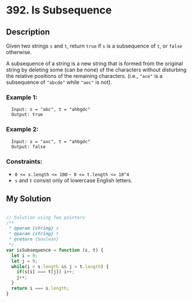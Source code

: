 # 392. Is Subsequence

## Description
Given two strings `s` and `t`, return `true` if `s` is a subsequence of `t`, or `false` otherwise.

A subsequence of a string is a new string that is formed from the original string by deleting some (can be none) of the characters without disturbing the relative positions of the remaining characters. (i.e., `"ace"` is a subsequence of `"abcde"` while `"aec"` is not).

### Example 1:
```
  Input: s = "abc", t = "ahbgdc"
  Output: true
```

### Example 2:
```
  Input: s = "axc", t = "ahbgdc"
  Output: false
```

### Constraints:
- `0 <= s.length <= 100`
-` 0 <= t.length <= 10^4`
- `s` and `t` consist only of lowercase English letters.

## My Solution
```js

// Solution using Two pointers
/**
 * @param {string} s
 * @param {string} t
 * @return {boolean}
 */
var isSubsequence = function (s, t) {
  let i = 0;
  let j = 0;
  while(i < s.length && j < t.length) {
    if(s[i] === t[j]) i++;
    j++;
  }
  return i === s.length;
}

```